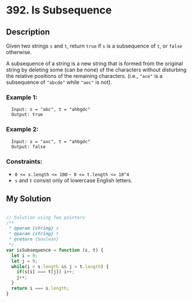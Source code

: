 # 392. Is Subsequence

## Description
Given two strings `s` and `t`, return `true` if `s` is a subsequence of `t`, or `false` otherwise.

A subsequence of a string is a new string that is formed from the original string by deleting some (can be none) of the characters without disturbing the relative positions of the remaining characters. (i.e., `"ace"` is a subsequence of `"abcde"` while `"aec"` is not).

### Example 1:
```
  Input: s = "abc", t = "ahbgdc"
  Output: true
```

### Example 2:
```
  Input: s = "axc", t = "ahbgdc"
  Output: false
```

### Constraints:
- `0 <= s.length <= 100`
-` 0 <= t.length <= 10^4`
- `s` and `t` consist only of lowercase English letters.

## My Solution
```js

// Solution using Two pointers
/**
 * @param {string} s
 * @param {string} t
 * @return {boolean}
 */
var isSubsequence = function (s, t) {
  let i = 0;
  let j = 0;
  while(i < s.length && j < t.length) {
    if(s[i] === t[j]) i++;
    j++;
  }
  return i === s.length;
}

```